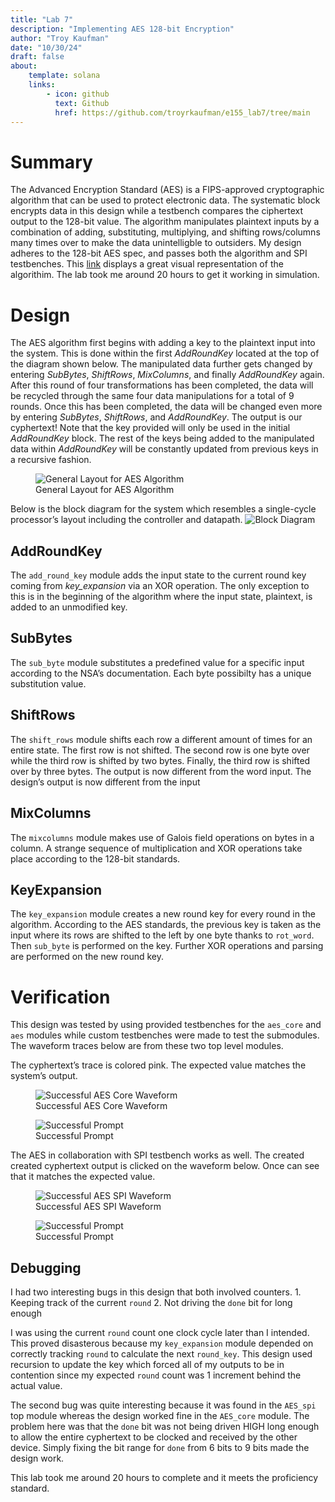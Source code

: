 ```yaml
---
title: "Lab 7"
description: "Implementing AES 128-bit Encryption"
author: "Troy Kaufman"
date: "10/30/24"
draft: false
about: 
    template: solana
    links: 
        - icon: github
          text: Github
          href: https://github.com/troyrkaufman/e155_lab7/tree/main
---
```


# Summary
The Advanced Encryption Standard (AES) is a FIPS-approved cryptographic algorithm that can be used to protect electronic data. The systematic block encrypts data in this design while a testbench compares the ciphertext output to the 128-bit value. The algorithm manipulates plaintext inputs by a combination of adding, substituting, multiplying, and shifting rows/columns many times over to make the data unintelligble to outsiders. My design adheres to the 128-bit AES spec, and passes both the algorithm and SPI testbenches. This [link](https://legacy.cryptool.org/en/cto/aes-animation) displays a great visual representation of the algorithim. The lab took me around 20 hours to get it working in simulation.

# Design
The AES algorithm first begins with adding a key to the plaintext input into the system. This is done within the first *AddRoundKey* located at the top of the diagram shown below. The manipulated data further gets changed by entering *SubBytes*, *ShiftRows*, *MixColumns*, and finally *AddRoundKey* again. After this round of four transformations has been completed, the data will be recycled through the same four data manipulations for a total of 9 rounds. Once this has been completed, the data will be changed even more by entering *SubBytes*, *ShiftRows*, and *AddRoundKey*. The output is our cyphertext! Note that the key provided will only be used in the initial *AddRoundKey* block. The rest of the keys being added to the manipulated data within *AddRoundKey* will be constantly updated from previous keys in a recursive fashion.

![General Layout for AES Algorithm](images/process_aes.jpg)

Below is the block diagram for the system which resembles a single-cycle processor's layout including the controller and datapath. 
![Block Diagram](images/block_diagram.jpg)

## AddRoundKey
The `add_round_key` module adds the input state to the current round key coming from *key_expansion* via an XOR operation. The only exception to this is in the beginning of the algorithm where the input state, plaintext, is added to an unmodified key. 

## SubBytes
The `sub_byte` module substitutes a predefined value for a specific input according to the NSA's documentation. Each byte possibilty has a unique substitution value. 

## ShiftRows
The `shift_rows` module shifts each row a different amount of times for an entire state. The first row is not shifted. The second row is one byte over while the third row is shifted by two bytes. Finally, the third row is shifted over by three bytes. The output is now different from the word input. The design's output is now different from the input

## MixColumns
The `mixcolumns` module makes use of Galois field operations on bytes in a column. A strange sequence of multiplication and XOR operations take place according to the 128-bit standards. 

## KeyExpansion
The `key_expansion` module creates a new round key for every round in the algorithm. According to the AES standards, the previous key is taken as the input where its rows are shifted to the left by one byte thanks to `rot_word`. Then `sub_byte` is performed on the key. Further XOR operations and parsing are performed on the new round key. 

# Verification
This design was tested by using provided testbenches for the `aes_core` and `aes` modules while custom testbenches were made to test the submodules. The waveform traces below are from these two top level modules. 

The cyphertext's trace is colored pink. The expected value matches the system's output. 

![Successful AES Core Waveform](images/lab7_test2.PNG)

![Successful Prompt](images/successful_text_pic1.PNG)

The AES in collaboration with SPI testbench works as well. The created created cyphertext output is clicked on the waveform below. Once can see that it matches the expected value. 

![Successful AES SPI Waveform](images/lab7_spi_waveform.PNG)

![Successful Prompt](images/spi_test_lab7_works_text.PNG)

## Debugging
I had two interesting bugs in this design that both involved counters.
1. Keeping track of the current `round`
2. Not driving the `done` bit for long enough

I was using the current `round` count one clock cycle later than I intended. This proved disasterous because my `key_expansion` module depended on correctly tracking `round` to calculate the next `round_key`. This design used recursion to update the key which forced all of my outputs to be in contention since my expected `round` count was 1 increment behind the actual value. 

The second bug was quite interesting because it was found in the `AES_spi` top module whereas the design worked fine in the `AES_core` module. The problem here was that the `done` bit was not being driven HIGH long enough to allow the entire cyphertext to be clocked and received by the other device. Simply fixing the bit range for `done` from 6 bits to 9 bits made the design work. 

This lab took me around 20 hours to complete and it meets the proficiency standard.

